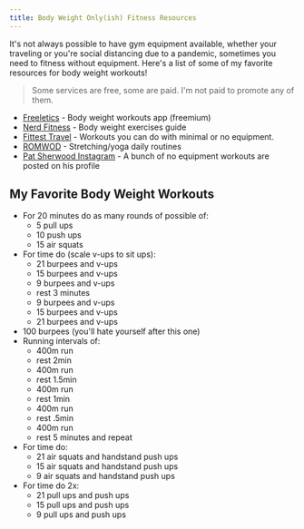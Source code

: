 ```yaml
---
title: Body Weight Only(ish) Fitness Resources
---
```


It's not always possible to have gym equipment available, whether your traveling or you're social distancing due to a pandemic, sometimes you need to fitness without equipment. Here's a list of some of my favorite resources for body weight workouts!

> Some services are free, some are paid. I'm not paid to promote any of them.

- [Freeletics](https://www.freeletics.com/) - Body weight workouts app (freemium)
- [Nerd Fitness](https://www.nerdfitness.com/blog/the-42-best-bodyweight-exercises-the-ultimate-guide-for-working-out-anywhere/) - Body weight exercises guide
- [Fittest Travel](http://fittesttravel.com/travel-workouts) - Workouts you can do with minimal or no equipment.
- [ROMWOD](https://romwod.com) - Stretching/yoga daily routines
- [Pat Sherwood Instagram](https://www.instagram.com/sherwood215/?hl=en) - A bunch of no equipment workouts are posted on his profile

## My Favorite Body Weight Workouts

- For 20 minutes do as many rounds of possible of:
  - 5 pull ups
  - 10 push ups
  - 15 air squats
- For time do (scale v-ups to sit ups):
  - 21 burpees and v-ups
  - 15 burpees and v-ups
  - 9 burpees and v-ups
  - rest 3 minutes
  - 9 burpees and v-ups
  - 15 burpees and v-ups
  - 21 burpees and v-ups
- 100 burpees (you'll hate yourself after this one)
- Running intervals of:
  - 400m run
  - rest 2min
  - 400m run
  - rest 1.5min
  - 400m run
  - rest 1min
  - 400m run
  - rest .5min
  - 400m run
  - rest 5 minutes and repeat
- For time do:
  - 21 air squats and handstand push ups
  - 15 air squats and handstand push ups
  - 9 air squats and handstand push ups
- For time do 2x:
  - 21 pull ups and push ups
  - 15 pull ups and push ups
  - 9 pull ups and push ups
